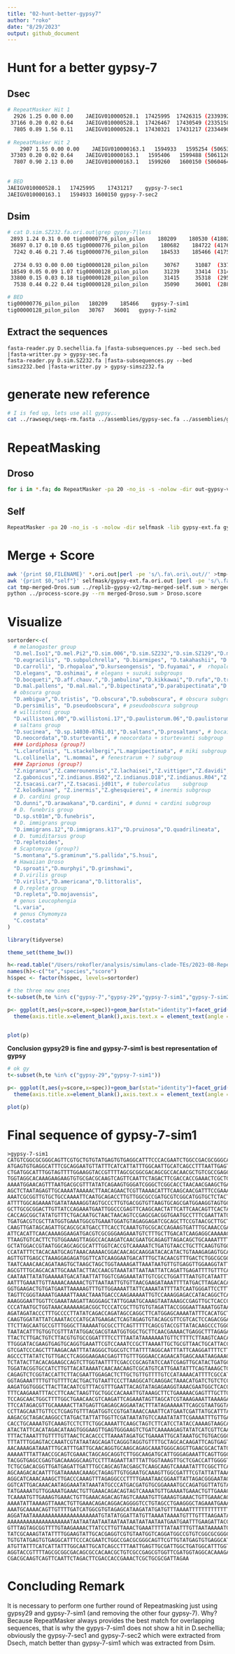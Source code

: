 ```yaml
---
title: "02-hunt-better-gypsy7"
author: "roko"
date: "8/29/2023"
output: github_document
---
```



# Hunt for a better gypsy-7

## Dsec
```bash
# RepeatMasker Hit 1
  2926 1.25 0.00 0.00    JAEIGV010000528.1  17425995  17426315 (2339392) +              gypsy-7     Unspecified    4767    5087     (0)    
 37166 0.20 0.02 0.64    JAEIGV010000528.1  17426467  17430549 (2335158) +              gypsy-7     Unspecified     272    4329   (758)    
  7805 0.89 1.56 0.11    JAEIGV010000528.1  17430321  17431217 (2334490) +              gypsy-7     Unspecified    4178    5087     (0)  
  
# RepeatMasker Hit 2
    2907 1.55 0.00 0.00    JAEIGV010000163.1   1594933   1595254 (5065360) +              gypsy-7     Unspecified    4766    5087     (0)    
 37303 0.20 0.02 0.64    JAEIGV010000163.1   1595406   1599488 (5061126) +              gypsy-7     Unspecified     272    4329   (758)    
  7807 0.90 2.13 0.00    JAEIGV010000163.1   1599260   1600150 (5060464) +              gypsy-7     Unspecified    4178    5087     (0)    
  
  
# BED
JAEIGV010000528.1	17425995	17431217	gypsy-7-sec1
JAEIGV010000163.1	1594933	1600150	gypsy-7-sec2
```

## Dsim 
```bash
# cat D.sim.SZ232.fa.ori.out|grep gypsy-7|less
 2893 1.24 0.31 0.00 tig00000776_pilon_pilon    180209    180530 (4180264) +              gypsy-7     Unspecified    4765    5087     (0)    
 36897 0.17 0.10 0.65 tig00000776_pilon_pilon    180682    184722 (4176072) +              gypsy-7     Unspecified     272    4290   (797)    
  7242 0.46 0.21 7.46 tig00000776_pilon_pilon    184533    185466 (4175328) +              gypsy-7     Unspecified    4217    5087     (0)    
  
  2734 0.93 0.00 0.00 tig00000128_pilon_pilon     30767     31087  (33741) +              gypsy-7     Unspecified    4767    5087     (0)    
 18549 0.05 0.09 1.07 tig00000128_pilon_pilon     31239     33414  (31414) +              gypsy-7     Unspecified     272    2426  (2661)    
 33800 0.15 0.03 0.18 tig00000128_pilon_pilon     31415     35318  (29510) +              gypsy-7     Unspecified     432    4329   (758)    
  7538 0.44 0.22 0.44 tig00000128_pilon_pilon     35090     36001  (28827) +              gypsy-7     Unspecified    4178    5087     (0)    

# BED
tig00000776_pilon_pilon   180209    185466    gypsy-7-sim1
tig00000128_pilon_pilon   30767   36001   gypsy-7-sim2
```

## Extract the sequences
```bahs
fasta-reader.py D.sechellia.fa |fasta-subsequences.py --bed sech.bed |fasta-writter.py > gypsy-sec.fa
fasta-reader.py D.sim.SZ232.fa |fasta-subsequences.py --bed simsz232.bed |fasta-writter.py > gypsy-simsz232.fa
```


# generate new reference
```bash
# I is fed up, lets use all gypsy..
cat ../rawseqs/seqs-rm.fasta ../assemblies/gypsy-sec.fa ../assemblies/gypsy-simsz232.fa > gypsy-ext.fa
```

# RepeatMasking
## Droso
```bash
for i in *.fa; do RepeatMasker -pa 20 -no_is -s -nolow -dir out-gypsy-v2 -lib replib-gypsy-v2/gypsy-ext.fa $i;done > /dev/null 
```
## Self
```bash
RepeatMasker -pa 20 -no_is -s -nolow -dir selfmask -lib gypsy-ext.fa gypsy-ext.fa 
```

# Merge + Score
```bash
awk '{print $0,FILENAME}' *.ori.out|perl -pe 's/\.fa\.ori\.out//' >tmp-merged-Dros.sum 
awk '{print $0,"self"}' selfmask/gypsy-ext.fa.ori.out |perl -pe 's/\.fa\.ori\.out//' >tmp-merged-self.sum 
cat tmp-merged-Dros.sum ../replib-gypsy-v2/tmp-merged-self.sum > merged-Droso.sum 
python ../process-score.py --rm merged-Droso.sum > Droso.score
```

# Visualize
```R
sortorder<-c( 
  # melanogaster group
  "D.mel.Iso1","D.mel.Pi2","D.sim.006","D.sim.SZ232","D.sim.SZ129","D.mauritiana","D.sechellia", "D.yakuba", "D.teissieri.273.3","D.teissieri.ct02","D.erecta", # melanogaster subgroup
  "D.eugracilis", "D.subpulchrella", "D.biarmipes", "D.takahashii", "D.ficusphila", # several subroups
  "D.carrolli", "D.rhopaloa","D.kurseongensis", "D.fuyamai", #  rhopaloa subgroup
  "D.elegans", "D.oshimai", # elegans + suzuki subgroups
  "D.bocqueti","D.aff.chauv.","D.jambulina","D.kikkawai","D.rufa","D.triauraria", # montium subgroup
  "D.mal.pallens", "D.mal.mal.","D.bipectinata","D.parabipectinata","D.pseuan.pseuan.","D.pseuan.nigrens","D.ananassae","D.varians","D.ercepeae", # ananase subgroup
  # obscura group
  "D.ambigua","D.tristis", "D.obscura","D.subobscura", # obscura subgroup
  "D.persimilis", "D.pseudoobscura", # pseudoobscura subgroup
  # willistoni group 
  "D.willistoni.00","D.willistoni.17","D.paulistorum.06","D.paulistorum.12","D.tropicalis","D.insularis", "D.equinoxialis", # willistoni subgroup
  # saltans group
  "D.sucinea", "D.sp.14030-0761.01","D.saltans","D.prosaltans", # bocainensis + saltans subgroups
  "D.neocordata","D.sturtevanti", # neocordata + sturtevanti subgroup
  ### Lordiphosa (group?)
  "L.clarofinis", "L.stackelbergi","L.magnipectinata", # miki subgroup
  "L.collinella", "L.mommai", # fenestrarum + ? subgroup
  ### Zaprionus (group?)
  "Z.nigranus","Z.camerounensis","Z.lachaisei","Z.vittiger","Z.davidi","Z.taronus","Z.capensis", # vittiger subgroups
  "Z.gabonicus","Z.indianus.BS02","Z.indianus.D18","Z.indianus.R04","Z.indianus.V01","Z.africanus","Z.ornatus", # vittiger subgroup
  "Z.tsacasi.car7","Z.tsacasi.jd01t", # tuberculatus    subgroup
  "Z.kolodkinae", "Z.inermis","Z.ghesquierei", # inermis subgroup
  # D. cardini group
  "D.dunni","D.arawakana","D.cardini", # dunni + cardini subgroup
  # D. funebris group
  "D.sp.st01m","D.funebris",
  # D. immigrans group
  "D.immigrans.12","D.immigrans.k17","D.pruinosa","D.quadrilineata",
  # D. tumiditarsus group
  "D.repletoides",
  # Scaptomyza (group?)
  "S.montana","S.graminum","S.pallida","S.hsui",
  # Hawaiian Droso
  "D.sproati","D.murphyi","D.grimshawi",
  # D.virilis group
  "D.virilis","D.americana","D.littoralis",
  # D.repleta group
  "D.repleta","D.mojavensis",
  # genus Leucophengia
  "L.varia",
  # genus Chymomyza
  "C.costata"
)

library(tidyverse)

theme_set(theme_bw())

h<-read.table("/Users/rokofler/analysis/simulans-clade-TEs/2023-08-Repeatmask_Droso_insects/raw-ori-out-v2/Droso.score",header=F)
names(h)<-c("te","species","score")
h$spec <- factor(h$spec, levels=sortorder)

# the three new ones
t<-subset(h,te %in% c("gypsy-7","gypsy-29","gypsy-7-sim1","gypsy-7-sim2","gypsy-7-sec1","gypsy-7-sec2"))

p<- ggplot(t,aes(y=score,x=spec))+geom_bar(stat="identity")+facet_grid(te~.)+ylab("similarity")+
  theme(axis.title.x=element_blank(),axis.text.x = element_text(angle = 90, vjust = 0.5, hjust=1,size=5))


plot(p)
```

**Conclusion gypsy29 is fine and gypsy-7-sim1 is best representation of gypsy**
```R
# ok gy
t<-subset(h,te %in% c("gypsy-29","gypsy-7-sim1"))

p<- ggplot(t,aes(y=score,x=spec))+geom_bar(stat="identity")+facet_grid(te~.)+ylab("similarity")+
  theme(axis.title.x=element_blank(),axis.text.x = element_text(angle = 90, vjust = 0.5, hjust=1,size=5))

plot(p)
```

# Final sequence of gypsy-7-sim1
```remark
>gypsy-7-sim1
CATGTCGGCGCGGGCAGTTCGTGCTGTGTATGAGTGTGAGGCATTTCCCACGAATCTGGCCGACGCGGGCAGTTCGTTGT
ATGAGTGTGAGGCATTTCGCAGGAATGTTATTTCATCATTATTTGGCAATTGCATCAGCCTTTAATTGAGTTGCGATTGG
CTGATGGCATTTGGTAGTTTTGGAAGGTACCGTTTTAGCGCGGCGACAGCGCCACAACGCTGTCGCCGAGCGTGGTTCGA
TGGTAGGCACAAAGAAGAAGTGTGCGACGCAAGTCAGTTCAATTCTAGACTTCGACCACCGAAACTCGCTGCGCGATTAG
AAAATGGAACAGTTTAATGACGCGTTTATATCAGAAGTGGGATCGGGCTCGGCACCTAACAACGAAGCTGAGCCGTGGAA
AGCTCTAATAGAGTTGCAAAATAAAAACTTAACAGAACTCGTTAAAACATTTCAAGCAACGATTTCCGAAAAAACAAACA
AAATCGCGGTTGTGCTGCCAAAATTCAATGCAGACCTTGTTGGCGCCGATGCGTCGGCATGGTGCTCTACTGCGAACATT
ATTTTGGCAGAAAATGATATAAAAGGTAGTGCCCTTGTGACGGTGTTAAGTGCAGCGATGGAAGGTAGTGCCTCACAATG
GCTTGCGCGGACTTGTTATCCAGAAATGAATTGGCCCGAGTTCAAGCAACTATTCATTCAACAGTTCACTAATGTTGAAA
CACCAGCGGCTATATGTTTCTGACAATGCTAACTAACAGTCCGAGCGACGGTGAATGCCTTTCGAATTATGCTGGTCGTA
TGATGACGTCGCTTATGGTGAAATGGCGTGAAATGGATGTAGAGGAGATCGCAGCTTCCGTAACGCTTGCTAGGCTGGCT
CAAGTTGATAGCAGATTGCAGCGCATGACCTTCACCTCAAATGTGCGCACCAGAAGTGATTTGCAAACCGAGTTAAAAGC
ATTCACATTCAACAAAAGGAAGATGACGTCGCGGGAAGAAATGTCTTTGCTTGACATCAAGAGGCAAAAACTTTCAACAA
TTAAGTGTCACTTCTGTGGAAAGTTAGGCCACAAGATCAACGAATGCAGAGTTAGACAGCTGCAAAATTTTTCGTCTCGT
GCTATGGACCGTAATGGCAGCAGCGCATTTGGTCACCGTCAAAAATCTGATGTAACCTGCTTCAAGTGTGGAGAGCGTGG
CCATATTTCTACACAATGCAGTAAACAAAAACGGACAACAGCAAGGATACACATACTGTAAAGAGAGTGCAACTGTGCGA
AGTTGTTGAGCCTAAAGGAGAGATGGTTCATCAAGGAATGACATTTGCTACAACGTTTGACTCTGGCGCGGAGTGTTCAT
TAATCAAACAACAGATAAGTGCTAAGCTAGCTGGTAAAAGATTAAATAATGTTGTGAGGTTGGAAGGTATTGGCAATGGC
AGCGTTTGCAGCACATTGCAAATACTTACCAACGTAAATATTAATAATTATCAGATTGAGATTTTGTTTCATGTTTTAGA
CAATAATTATATGAAAAATGACATAATTATTGGTCGAGAAATATTGTCGCCTGGATTTAATGTCATAATTTCACCAGGGA
AATTTGAAATTGTTAAAACAAAAACTGTTAATAATTGTGTTAACGAAGATAAATTTTATGACTTAGACACAGGTCTTGTT
GGTGAAGACTGTGATGAATTAAAAAGTTTGTTGGAAAATTATTCAAAATATTTTATCAATGGGATTCCTTTGTCTAGAGT
TAGTTCGGGTAAAATGAAAATTAAACTAAATGACCCAAGAAAAATTGTCCAAAGGAGACCATACAGGCTCAGTCCAAGTG
AAAGGGAATTGGTTCGAAATAAGATTAGGGAGCTATTGGAATGCAAAGTAATAAAGCCGAGTTGCTCACCCTTCGCAAGT
CCCATAATGCTGGTAAACAAAAAAGACGGCTCCCATCGCTTGTGTGTAGATTACCGGGAATTAAATGGTAATACCGTTGC
AGATAGATACCCTTTGCCCCTTATATCAGACCAGATAGCCAGGCTTCATGGAGCAAAATATTTCACATGCTTAGATATGG
CAAGTGGATATTATCAAATACCCATGCATGAAGACTCAGTAGAGTGTACAGCGTTCGTCACTCCAGACGGACAATATGAA
TTCTTAGCAATGCCGTTTGGGCTTAAAAATGCGCCTTCAGTTTTTCAGCGTACCGTTATACAAGCCCTGGGAGATCTTGC
TAATACATTTGTGGTCGTTTATATGGACGACGTAATGGTGGCTGCTTCAACGAAAACTGAGGCTTTAGAGAGATTAAAGA
TTACTCTTGACTGTCTTACGTGTGCCGGATTTTCCTTTAATATAAAAAAATGTTCTTTTCTTAAGTCAACAGTACAATAT
TTGGGATACGAAGTGAGTGCAGGTGAAATTCGTCCAAATCCGCTTAAAATTGCTGCGTTAACTGCATTACCACCTCCTCA
GTCGATCCCAGCTTTAAGACAATTTATAGGGCTGGCGTCTTATTTTAGGCAATTTATTCAAGGATTTTCTTGTTTTATGA
AGCCCTTATATCTGTTGACCTCAGGGAAGAACGAGTTTGTTTGGGAACCAGAACATGAGCAAATAAGAAAGAAGGTTGTC
TCTATACTTACACAGAAGCCAGTCTTGGTAATTTTCGACCCGCAGTATCCAATCGAGTTGCATACTGATGCAAGTTCTCG
TGGATACGGTGCCATCTTGTTACATAAAATCAACAACAAGTCGCATGTCATTGAATATTTCAGTAAAGCTGCTTCACCTG
CAGAGTCTCGGTACCATTCTTACGAATTGGAGACTCTTGCTGTTGTTTTGTCCATAAAACATTTTCGCCATTATTTACTG
GGTAGAAATTTTGTTGTTTTCACTGACTGTAATTCCCTTAAGGCATCAAGGACTAAACATGATCTGTCTCCTAGGGCGCA
AAGATGGTGGGCTTACTTACAATCGTTTACGTTTGAATTACAGTATAGAGAAGGTAAACGAATGGCTCACGCTGATTTCT
TTTCAAGAAATTTACCTTCAACTAAGTTGCTGGCCACAAATTGTAAAGCTTCTGAAAAACGAGTTTGCTTGGCAGAAATT
TCCAGCAACTGGCTTTTGGCTGAACAACGTCAAGATTCAGAAATAGTTAGCATCGTAAAGAAATTAAAAGACAATTCTCT
TTCCATAGACGTTGCAAAAACTTATGAGTTGAGAGCAGGAATACTTTATAGAAAAATTCAGCGTAATGGTAGAACTCGAT
CCTTAGCAATTGTTCCTCGAGTGTTTAGATGGTCCGTGATAAACCAAATTCATGAATCGATTATGCATTTAGGATGGGAA
AAGACGCTAGACAAGGCCTATGACTATTATTGGTTCGATAATATGTCCAAATATATTCGAAAATTTGTTGAAAATTGTAT
CACCTGCAAAATGTCAAAGTCCTCTTCTGGCAAAATTCAAGCTAGTCTTCATCCTATACCAAAAGTAAGCACACCTTGGC
ATACTATTCACATAGACATAAGTGGGAAGTTGAGTGGGAAGTCTGATCAAAAAGAGTATATCATCGTTCAAGTAGATGCC
TTTACTAAATTTGTTTTGTTAACTCACACCCTTAAAATAGATGCTGAAAATTGCATAAATGCTGTGACGGCGGCAATATC
TTTATTTGGAGTACCAAATCGTATAATAGCAGATCAGGGTAGGTGTTTTGCTAGCACAAGATTCAGTGAGTTTTGTGCAC
AACAAAAGATAAATTTGCATTTGATTGCAACAGGTGCAAGCAGAGCAAATGGGCAGGTTGAACGCACTATGTTTACTTTG
AAAAATTTATTAACCGCAGTCGAAACTAGCAGCAGGTCTTGGCAAGATGCATTGGGAGAAATTCAGTTGGCCTTAAACTG
TACGGTGAGCCGAGTGACAAAGGCAAGTCCTTTAGAATTATTTATTGGTAAAGTTGCTCGACCATTGGGGTTACTTCCAC
TCTGCGACACGGTTGATGAGATTGATTTGCCAGCAGTACGAGCTCAAGCAAGTCAAAATATTTCGGCTTCAGCAACATAT
AGCAAGACACAATTTGATAAAAACAAAGCTAGAGTTGTGGAATGCAAAGTTGGCGATTTCGTATTATTAAAAATGAGGAG
AGGCATCAAACAAAGCTTGACCCAAAGTTTAGAGGCCCTTTTGAAATAACGGAATTATTAGACGGGAATAGGTGTGCTGA
GGTCATTGACAAACAATAGGAAATATAAATATGCCCATGACGATGTGCGGAAAATGCCAGATGGTTATGTACCAGTTGAA
TATGAAAATGTTGGAAATGAAACTGTTGAAACAGACAGTAGTCAAAATGTTGAAAATGAAACTGTTGAAACAGACAGTAG
TCAAAATGTTGAAAGTGAAACTGTTGAAACAGACAGTAGTCAAAATGTTGAAAGTGAAACTGTTGAAACAGACAGTAGTT
AAAATATTAAAAGTTAAACTGTTGAAACAGACAGGACAGGGGTCCTGTAGCCTGAAGGGCTAGAAATGAAATGCAAGCAC
AAATGCAAAACAGTTGTTTTGATCATGGCGTGTAGAGCATAAGATATGATGTTTAAAATTTTTTTTTTTTTTTAGGTTTA
AGGATAATAAAAAAAAAAAAAAAAAAAAATGTATATGGATTATGTTAAAATAAAATGTTTGTTTAAGAATAAAAAAAAAA
AAAAAAAAAAAAAAAAAAAATAATAATAATAATAATAATAATAATAATAATGAATGAATTTGAAGATTACGTTTGTCAAT
GTTTAGTAGCGGTTTTGTAAGAAAACTTATCCTTGTTAAACTGAAATTTTTATAATTTGTTAATAAAAATGTTTTATGTA
TATCGCAAAGTATATTTTGGAAGTATTGCACGAGGTCGTGTAATGGTCAGGATGGCCGTGTCGGCGCGGGCAGTTCGTGC
TGTGTATGAGTGTGAGGCATTTCCCACGAATCTGGCCGACGCGGGCAGTTCGTTGTATGAGTGTGAGGCATTTCGCAGGA
ATGTTATTTCATCATTATTTGGCAATTGCATCAGCCTTTAATTGAGTTGCGATTGGCTGATGGCATTTGGTAGTTTTGGA
AGGTACCGTTTTAGCGCGGCGACAGCGCCACAACGCTGTCGCCGAGCGTGGTTCGATGGTAGGCACAAAGAAGAAGTGTG
CGACGCAAGTCAGTTCAATTCTAGACTTCGACCACCGAAACTCGCTGCGCGATTAGAA
```
# Concluding Remark
It is necessary to perform one further round of Repeatmasking just using gypsy29 and gypsy-7-sim1 (and removing the other four gypsy-7). Why? Because RepeatMasker always provides the best match for overlapping sequences, that is why the gypys-7-sim1 does not show a hit in D.sechellia; obviously the gypsy-7-sec1 and gypsy-7-sec2 which were extracted from Dsech, match better than gypsy-7-sim1 which was extracted from Dsim.









